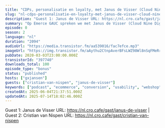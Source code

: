 ```yaml
---
title: "CDPs, personalisatie en loyalty, met Janus de Visser (Cloud Nine Digital) en Christian van Nispen (Dept)"
slug: "nl-cdps-personalisatie-en-loyalty-met-janus-de-visser-cloud-nine-digital-en-christian-van-nispen-dept"
description: "Guest 1: Janus de Visser URL: https://nl.cro.cafe/gast/janus-de-visser | Guest 2: Cristian van Nispen URL: https://nl.cro.cafe/gast/cristian-van-nispen"
summary: "Op Emerce GAUC spreken we met Janus de Visser (Cloud Nine Digital) en Christian van Nispen (Dept) en hebben we het over Customer Data Platforms (CDPs), personalisatie en loyalty programma's."
episode: 0
season: 2
language: "nl"
duration: "2094"
audioUrl: "https://media.transistor.fm/aa539016/fac7efce.mp3"
imageUrl: "https://img.transistor.fm/aAythu2CtnpAverBFsLWZ98Wl8nSqFMeRrefgpfl3hI/rs:fill:3000:3000:1/q:60/aHR0cHM6Ly9pbWct/dXBsb2FkLXByb2R1/Y3Rpb24udHJhbnNp/c3Rvci5mbS82MjQ5/N2RmZGI1MzExNDRh/YTM2NWE5ZjY1OTUz/OTg0Ny5qcGVn.webp"
pubDate: 2020-03-03T23:00:00.000Z
transistorId: "397740"
downloads_total: 100
episode_type: "bonus"
status: "published"
hosts: ["gxjansen"]
guests: ["cristian-van-nispen", "janus-de-visser"]
keywords: ["podcast", "ecommerce", "conversion", "usability", "webshop", "english"]
createdAt: 2025-06-04T21:37:51.000Z
updatedAt: 2025-07-14T18:02:46.000Z
---
```


Guest 1: Janus de Visser URL: https://nl.cro.cafe/gast/janus-de-visser | Guest 2: Cristian van Nispen URL: https://nl.cro.cafe/gast/cristian-van-nispen
